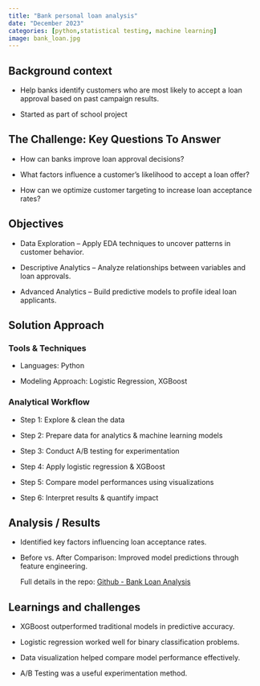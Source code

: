 ```yaml
---
title: "Bank personal loan analysis"
date: "December 2023"
categories: [python,statistical testing, machine learning]
image: bank_loan.jpg
---
```


## Background context

-   Help banks identify customers who are most likely to accept a loan approval based on past campaign results.

-   Started as part of school project

## The Challenge: Key Questions To Answer

-   How can banks improve loan approval decisions?

-   What factors influence a customer’s likelihood to accept a loan offer?

-   How can we optimize customer targeting to increase loan acceptance rates?

## Objectives

-   Data Exploration – Apply EDA techniques to uncover patterns in customer behavior.

-   Descriptive Analytics – Analyze relationships between variables and loan approvals.

-   Advanced Analytics – Build predictive models to profile ideal loan applicants.

## Solution Approach

### Tools & Techniques

-   Languages: Python

-   Modeling Approach: Logistic Regression, XGBoost

### Analytical Workflow

-   Step 1: Explore & clean the data

-   Step 2: Prepare data for analytics & machine learning models

-   Step 3: Conduct A/B testing for experimentation

-   Step 4: Apply logistic regression & XGBoost

-   Step 5: Compare model performances using visualizations

-   Step 6: Interpret results & quantify impact

## Analysis / Results

-   Identified key factors influencing loan acceptance rates.

-   Before vs. After Comparison: Improved model predictions through feature engineering.

    Full details in the repo: [Github - Bank Loan Analysis](https://github.com/jorgems21/Data-Science-Portfolio/tree/main/Bank%20Personal%20Loan%20Analysis)

## Learnings and challenges

-   XGBoost outperformed traditional models in predictive accuracy.

-   Logistic regression worked well for binary classification problems.

-   Data visualization helped compare model performance effectively.

-   A/B Testing was a useful experimentation method.
